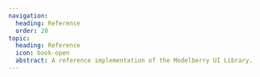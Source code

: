 ```yaml
---
navigation:
  heading: Reference
  order: 20
topic:
  heading: Reference
  icon: book-open
  abstract: A reference implementation of the Modelberry UI Library.
---
```


<Topic
  variant="headline"
  topic={frontmatter.topic}
/>

<TopicList 
  variant="three-column"
  topicVariant="card"
  topics={Object.values(topicData)}
/>
